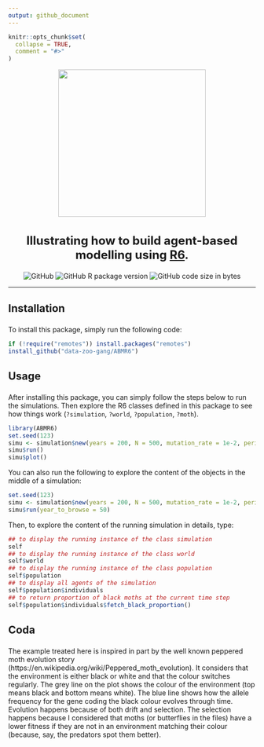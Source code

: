 ```yaml
---
output: github_document
---
```


<!-- README.md is generated from README.Rmd. Please edit that file -->

```r
knitr::opts_chunk$set(
  collapse = TRUE,
  comment = "#>"
)
```

<style type = "text/css">
h1 {font-size: 24pt;}
h2 {font-size: 18pt;}
h3 {font-size: 16pt;}
</style>

<center>

![](img/ABMR6_logo.png){width=300px}

## Illustrating how to build agent-based modelling using [R6](https://github.com/r-lib/R6).

<!-- badges: start -->

![GitHub](https://img.shields.io/github/license/data-zoo-gang/ABMR6) ![GitHub R package version](https://img.shields.io/github/r-package/v/data-zoo-gang/ABMR6) ![GitHub code size in bytes](https://img.shields.io/github/languages/code-size/data-zoo-gang/ABMR6)

<!-- badges: end -->

</center>

---

### Installation

To install this package, simply run the following code:

```r
if (!require("remotes")) install.packages("remotes")
install_github("data-zoo-gang/ABMR6")
```

### Usage

After installing this package, you can simply follow the steps below to run the simulations.
Then explore the R6 classes defined in this package to see how things work (`?simulation`, `?world`, `?population`, `?moth`).

```r
library(ABMR6)
set.seed(123)
simu <- simulation$new(years = 200, N = 500, mutation_rate = 1e-2, period = 50)
simu$run()
simu$plot()
```

You can also run the following to explore the content of the objects in the middle of a simulation:
```r
set.seed(123)
simu <- simulation$new(years = 200, N = 500, mutation_rate = 1e-2, period = 50)
simu$run(year_to_browse = 50)
```

Then, to explore the content of the running simulation in details, type:

```r
## to display the running instance of the class simulation
self
## to display the running instance of the class world
self$world
## to display the running instance of the class population
self$population
## to display all agents of the simulation
self$population$individuals 
## to return proportion of black moths at the current time step
self$population$individuals$fetch_black_proportion()
```

### Coda

The example treated here is inspired in part by the well known peppered moth evolution story (https://en.wikipedia.org/wiki/Peppered_moth_evolution). It considers that the environment is either black or white and that the colour switches regularly. The grey line on the plot shows the colour of the environment (top means black and bottom means white). The blue line shows how the allele frequency for the gene coding the black colour evolves through time. Evolution happens because of both drift and selection. The selection happens because I considered that moths (or butterflies in the files) have a lower fitness if they are not in an environment matching their colour (because, say, the predators spot them better).
